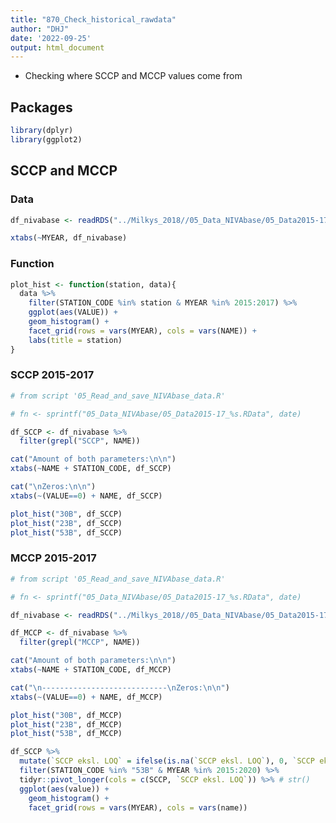 ```yaml
---
title: "870_Check_historical_rawdata"
author: "DHJ"
date: '2022-09-25'
output: html_document
---
```


* Checking where SCCP and MCCP values come from  

## Packages  
```r

library(dplyr)
library(ggplot2)

```

## SCCP and MCCP  

### Data  
```r

df_nivabase <- readRDS("../Milkys_2018//05_Data_NIVAbase/05_Data2015-17_2018-08-23.RData")

xtabs(~MYEAR, df_nivabase)

```


### Function  
```r

plot_hist <- function(station, data){
  data %>%
    filter(STATION_CODE %in% station & MYEAR %in% 2015:2017) %>%
    ggplot(aes(VALUE)) +
    geom_histogram() +
    facet_grid(rows = vars(MYEAR), cols = vars(NAME)) +
    labs(title = station)
}


```


### SCCP 2015-2017    

```r

# from script '05_Read_and_save_NIVAbase_data.R'

# fn <- sprintf("05_Data_NIVAbase/05_Data2015-17_%s.RData", date)

df_SCCP <- df_nivabase %>%
  filter(grepl("SCCP", NAME))

cat("Amount of both parameters:\n\n")
xtabs(~NAME + STATION_CODE, df_SCCP)

cat("\nZeros:\n\n")
xtabs(~(VALUE==0) + NAME, df_SCCP)

plot_hist("30B", df_SCCP)
plot_hist("23B", df_SCCP)
plot_hist("53B", df_SCCP)

```

### MCCP 2015-2017    

```r

# from script '05_Read_and_save_NIVAbase_data.R'

# fn <- sprintf("05_Data_NIVAbase/05_Data2015-17_%s.RData", date)

df_nivabase <- readRDS("../Milkys_2018//05_Data_NIVAbase/05_Data2015-17_2018-08-23.RData")

df_MCCP <- df_nivabase %>%
  filter(grepl("MCCP", NAME))

cat("Amount of both parameters:\n\n")
xtabs(~NAME + STATION_CODE, df_MCCP)

cat("\n----------------------------\nZeros:\n\n")
xtabs(~(VALUE==0) + NAME, df_MCCP)

plot_hist("30B", df_MCCP)
plot_hist("23B", df_MCCP)
plot_hist("53B", df_MCCP)

```

```r



df_SCCP %>%
  mutate(`SCCP eksl. LOQ` = ifelse(is.na(`SCCP eksl. LOQ`), 0, `SCCP eksl. LOQ`)) %>%
  filter(STATION_CODE %in% "53B" & MYEAR %in% 2015:2020) %>%
  tidyr::pivot_longer(cols = c(SCCP, `SCCP eksl. LOQ`)) %>% # str()
  ggplot(aes(value)) +
    geom_histogram() +
    facet_grid(rows = vars(MYEAR), cols = vars(name))

```

